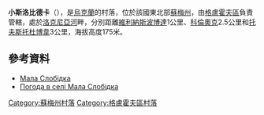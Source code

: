 {{coord|51|49|15|N|34|14|52|E|scale:100000_region:UA|display=title}}

'''小斯洛比德卡'''（{{lang-uk|Мала Слобідка}}），是[[烏克蘭|烏克蘭]]的村落，位於該國東北部[[蘇梅州|蘇梅州]]，由[[格盧霍夫區|格盧霍夫區]]負責管轄，處於[[洛克尼亞河_(克列文河支流)|洛克尼亞河]]畔，分別距離[[維利納斯波博達|維利納斯波博達]]1公里、[[科倫奧克|科倫奧克]]2.5公里和[[托夫斯托杜博韋|托夫斯托杜博韋]]3公里，海拔高度175米。

==參考資料==
* [http://w1.c1.rada.gov.ua/pls/z7502/A005?rdat1=02.02.2010&rf7571=28886 Мала Слобідка]{{dead link|date=2017年12月 |bot=InternetArchiveBot |fix-attempted=yes }}
* [http://weather.in.ua/ua/symskaja/14580 Погода в селі Мала Слобідка] {{Wayback|url=http://weather.in.ua/ua/symskaja/14580 |date=20111219212104 }}

{{DEFAULTSORT:Мала Слобідка}}

[[Category:蘇梅州村落|Category:蘇梅州村落]]
[[Category:格盧霍夫區村落|Category:格盧霍夫區村落]]


{{Sumy-geo-stub}}